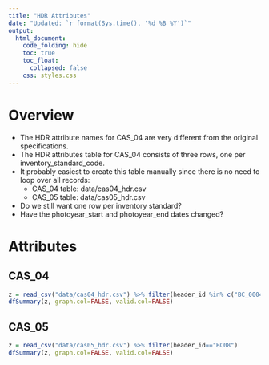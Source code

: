 ```yaml
---  
title: "HDR Attributes"
date: "Updated: `r format(Sys.time(), '%d %B %Y')`"
output:  
  html_document:  
    code_folding: hide
    toc: true
    toc_float:
      collapsed: false
    css: styles.css
---  
```


# Overview

  * The HDR attribute names for CAS_04 are very different from the original specifications.
  * The HDR attributes table for CAS_04 consists of three rows, one per inventory_standard_code.
  * It probably easiest to create this table manually since there is no need to loop over all records:
    - CAS_04 table: data/cas04_hdr.csv
    - CAS_05 table: data/cas05_hdr.csv
  * Do we still want one row per inventory standard?
  * Have the photoyear_start and photoyear_end dates changed?

# Attributes {.tabset}

## CAS_04

```r
z = read_csv("data/cas04_hdr.csv") %>% filter(header_id %in% c("BC_0004","BC_0005","BC_0006"))
dfSummary(z, graph.col=FALSE, valid.col=FALSE)
```

## CAS_05

```r
z = read_csv("data/cas05_hdr.csv") %>% filter(header_id=="BC08")
dfSummary(z, graph.col=FALSE, valid.col=FALSE)
```
